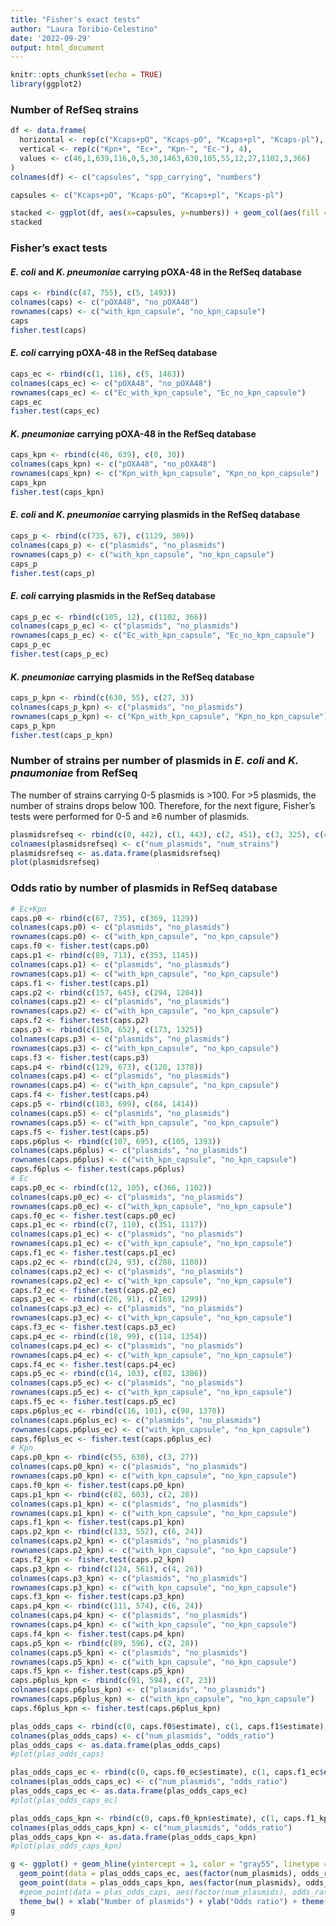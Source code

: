 ```yaml
---
title: "Fisher's exact tests"
author: "Laura Toribio-Celestino"
date: '2022-09-29'
output: html_document
---
```


```r
knitr::opts_chunk$set(echo = TRUE)
library(ggplot2)
```


### Number of RefSeq strains

```r
df <- data.frame(
  horizontal <- rep(c("Kcaps+pO", "Kcaps-pO", "Kcaps+pl", "Kcaps-pl"), each=4),
  vertical <- rep(c("Kpn+", "Ec+", "Kpn-", "Ec-"), 4),
  values <- c(46,1,639,116,0,5,30,1463,630,105,55,12,27,1102,3,366)
)
colnames(df) <- c("capsules", "spp_carrying", "numbers")

capsules <- c("Kcaps+pO", "Kcaps-pO", "Kcaps+pl", "Kcaps-pl")

stacked <- ggplot(df, aes(x=capsules, y=numbers)) + geom_col(aes(fill = factor(spp_carrying, levels=c("Ec-", "Kpn-", "Ec+", "Kpn+"))), width = 0.3) + theme_bw() + scale_x_discrete(limits = capsules)
stacked
```

### Fisher's exact tests

#### *E. coli* and *K. pneumoniae* carrying pOXA-48 in the RefSeq database

```r
caps <- rbind(c(47, 755), c(5, 1493))
colnames(caps) <- c("pOXA48", "no_pOXA48")
rownames(caps) <- c("with_kpn_capsule", "no_kpn_capsule")
caps
fisher.test(caps)
```

#### *E. coli* carrying pOXA-48 in the RefSeq database

```r
caps_ec <- rbind(c(1, 116), c(5, 1463))
colnames(caps_ec) <- c("pOXA48", "no_pOXA48")
rownames(caps_ec) <- c("Ec_with_kpn_capsule", "Ec_no_kpn_capsule")
caps_ec
fisher.test(caps_ec)
```

#### *K. pneumoniae* carrying pOXA-48 in the RefSeq database

```r
caps_kpn <- rbind(c(46, 639), c(0, 30))
colnames(caps_kpn) <- c("pOXA48", "no_pOXA48")
rownames(caps_kpn) <- c("Kpn_with_kpn_capsule", "Kpn_no_kpn_capsule")
caps_kpn
fisher.test(caps_kpn)
```

#### *E. coli* and *K. pneumoniae* carrying plasmids in the RefSeq database

```r
caps_p <- rbind(c(735, 67), c(1129, 369))
colnames(caps_p) <- c("plasmids", "no_plasmids")
rownames(caps_p) <- c("with_kpn_capsule", "no_kpn_capsule")
caps_p
fisher.test(caps_p)
```

#### *E. coli* carrying plasmids in the RefSeq database

```r
caps_p_ec <- rbind(c(105, 12), c(1102, 366))
colnames(caps_p_ec) <- c("plasmids", "no_plasmids")
rownames(caps_p_ec) <- c("Ec_with_kpn_capsule", "Ec_no_kpn_capsule")
caps_p_ec
fisher.test(caps_p_ec)
```

#### *K. pneumoniae* carrying plasmids in the RefSeq database

```r
caps_p_kpn <- rbind(c(630, 55), c(27, 3))
colnames(caps_p_kpn) <- c("plasmids", "no_plasmids")
rownames(caps_p_kpn) <- c("Kpn_with_kpn_capsule", "Kpn_no_kpn_capsule")
caps_p_kpn
fisher.test(caps_p_kpn)
```



### Number of strains per number of plasmids in *E. coli* and *K. pnaumoniae* from RefSeq

The number of strains carrying 0-5 plasmids is >100. For >5 plasmids, the number of strains drops below 100. Therefore, for the next figure, Fisher's tests were performed for 0-5 and ≥6 number of plasmids.

```r
plasmidsrefseq <- rbind(c(0, 442), c(1, 443), c(2, 451), c(3, 325), c(4, 250), c(5, 191), c(6, 97), c(7, 58), c(8, 28), c(9, 11), c(10, 9), c(11, 6), c(12, 2), c(13, 2))
colnames(plasmidsrefseq) <- c("num_plasmids", "num_strains")
plasmidsrefseq <- as.data.frame(plasmidsrefseq)
plot(plasmidsrefseq)
```


### Odds ratio by number of plasmids in RefSeq database

```r
# Ec+Kpn
caps.p0 <- rbind(c(67, 735), c(369, 1129))
colnames(caps.p0) <- c("plasmids", "no_plasmids")
rownames(caps.p0) <- c("with_kpn_capsule", "no_kpn_capsule")
caps.f0 <- fisher.test(caps.p0)
caps.p1 <- rbind(c(89, 713), c(353, 1145))
colnames(caps.p1) <- c("plasmids", "no_plasmids")
rownames(caps.p1) <- c("with_kpn_capsule", "no_kpn_capsule")
caps.f1 <- fisher.test(caps.p1)
caps.p2 <- rbind(c(157, 645), c(294, 1204))
colnames(caps.p2) <- c("plasmids", "no_plasmids")
rownames(caps.p2) <- c("with_kpn_capsule", "no_kpn_capsule")
caps.f2 <- fisher.test(caps.p2)
caps.p3 <- rbind(c(150, 652), c(173, 1325))
colnames(caps.p3) <- c("plasmids", "no_plasmids")
rownames(caps.p3) <- c("with_kpn_capsule", "no_kpn_capsule")
caps.f3 <- fisher.test(caps.p3)
caps.p4 <- rbind(c(129, 673), c(120, 1378))
colnames(caps.p4) <- c("plasmids", "no_plasmids")
rownames(caps.p4) <- c("with_kpn_capsule", "no_kpn_capsule")
caps.f4 <- fisher.test(caps.p4)
caps.p5 <- rbind(c(103, 699), c(84, 1414))
colnames(caps.p5) <- c("plasmids", "no_plasmids")
rownames(caps.p5) <- c("with_kpn_capsule", "no_kpn_capsule")
caps.f5 <- fisher.test(caps.p5)
caps.p6plus <- rbind(c(107, 695), c(105, 1393))
colnames(caps.p6plus) <- c("plasmids", "no_plasmids")
rownames(caps.p6plus) <- c("with_kpn_capsule", "no_kpn_capsule")
caps.f6plus <- fisher.test(caps.p6plus)
# Ec
caps.p0_ec <- rbind(c(12, 105), c(366, 1102))
colnames(caps.p0_ec) <- c("plasmids", "no_plasmids")
rownames(caps.p0_ec) <- c("with_kpn_capsule", "no_kpn_capsule")
caps.f0_ec <- fisher.test(caps.p0_ec)
caps.p1_ec <- rbind(c(7, 110), c(351, 1117))
colnames(caps.p1_ec) <- c("plasmids", "no_plasmids")
rownames(caps.p1_ec) <- c("with_kpn_capsule", "no_kpn_capsule")
caps.f1_ec <- fisher.test(caps.p1_ec)
caps.p2_ec <- rbind(c(24, 93), c(288, 1180))
colnames(caps.p2_ec) <- c("plasmids", "no_plasmids")
rownames(caps.p2_ec) <- c("with_kpn_capsule", "no_kpn_capsule")
caps.f2_ec <- fisher.test(caps.p2_ec)
caps.p3_ec <- rbind(c(26, 91), c(169, 1299))
colnames(caps.p3_ec) <- c("plasmids", "no_plasmids")
rownames(caps.p3_ec) <- c("with_kpn_capsule", "no_kpn_capsule")
caps.f3_ec <- fisher.test(caps.p3_ec)
caps.p4_ec <- rbind(c(18, 99), c(114, 1354))
colnames(caps.p4_ec) <- c("plasmids", "no_plasmids")
rownames(caps.p4_ec) <- c("with_kpn_capsule", "no_kpn_capsule")
caps.f4_ec <- fisher.test(caps.p4_ec)
caps.p5_ec <- rbind(c(14, 103), c(82, 1386))
colnames(caps.p5_ec) <- c("plasmids", "no_plasmids")
rownames(caps.p5_ec) <- c("with_kpn_capsule", "no_kpn_capsule")
caps.f5_ec <- fisher.test(caps.p5_ec)
caps.p6plus_ec <- rbind(c(16, 101), c(98, 1370))
colnames(caps.p6plus_ec) <- c("plasmids", "no_plasmids")
rownames(caps.p6plus_ec) <- c("with_kpn_capsule", "no_kpn_capsule")
caps.f6plus_ec <- fisher.test(caps.p6plus_ec)
# Kpn
caps.p0_kpn <- rbind(c(55, 630), c(3, 27))
colnames(caps.p0_kpn) <- c("plasmids", "no_plasmids")
rownames(caps.p0_kpn) <- c("with_kpn_capsule", "no_kpn_capsule")
caps.f0_kpn <- fisher.test(caps.p0_kpn)
caps.p1_kpn <- rbind(c(82, 603), c(2, 28))
colnames(caps.p1_kpn) <- c("plasmids", "no_plasmids")
rownames(caps.p1_kpn) <- c("with_kpn_capsule", "no_kpn_capsule")
caps.f1_kpn <- fisher.test(caps.p1_kpn)
caps.p2_kpn <- rbind(c(133, 552), c(6, 24))
colnames(caps.p2_kpn) <- c("plasmids", "no_plasmids")
rownames(caps.p2_kpn) <- c("with_kpn_capsule", "no_kpn_capsule")
caps.f2_kpn <- fisher.test(caps.p2_kpn)
caps.p3_kpn <- rbind(c(124, 561), c(4, 26))
colnames(caps.p3_kpn) <- c("plasmids", "no_plasmids")
rownames(caps.p3_kpn) <- c("with_kpn_capsule", "no_kpn_capsule")
caps.f3_kpn <- fisher.test(caps.p3_kpn)
caps.p4_kpn <- rbind(c(111, 574), c(6, 24))
colnames(caps.p4_kpn) <- c("plasmids", "no_plasmids")
rownames(caps.p4_kpn) <- c("with_kpn_capsule", "no_kpn_capsule")
caps.f4_kpn <- fisher.test(caps.p4_kpn)
caps.p5_kpn <- rbind(c(89, 596), c(2, 28))
colnames(caps.p5_kpn) <- c("plasmids", "no_plasmids")
rownames(caps.p5_kpn) <- c("with_kpn_capsule", "no_kpn_capsule")
caps.f5_kpn <- fisher.test(caps.p5_kpn)
caps.p6plus_kpn <- rbind(c(91, 594), c(7, 23))
colnames(caps.p6plus_kpn) <- c("plasmids", "no_plasmids")
rownames(caps.p6plus_kpn) <- c("with_kpn_capsule", "no_kpn_capsule")
caps.f6plus_kpn <- fisher.test(caps.p6plus_kpn)

plas_odds_caps <- rbind(c(0, caps.f0$estimate), c(1, caps.f1$estimate), c(2, caps.f2$estimate), c(3, caps.f3$estimate), c(4, caps.f4$estimate), c(5, caps.f5$estimate), c(6, caps.f6plus$estimate))
colnames(plas_odds_caps) <- c("num_plasmids", "odds_ratio")
plas_odds_caps <- as.data.frame(plas_odds_caps)
#plot(plas_odds_caps)

plas_odds_caps_ec <- rbind(c(0, caps.f0_ec$estimate), c(1, caps.f1_ec$estimate), c(2, caps.f2_ec$estimate), c(3, caps.f3_ec$estimate), c(4, caps.f4_ec$estimate), c(5, caps.f5_ec$estimate), c(6, caps.f6plus_ec$estimate))
colnames(plas_odds_caps_ec) <- c("num_plasmids", "odds_ratio")
plas_odds_caps_ec <- as.data.frame(plas_odds_caps_ec)
#plot(plas_odds_caps_ec)

plas_odds_caps_kpn <- rbind(c(0, caps.f0_kpn$estimate), c(1, caps.f1_kpn$estimate), c(2, caps.f2_kpn$estimate), c(3, caps.f3_kpn$estimate), c(4, caps.f4_kpn$estimate), c(5, caps.f5_kpn$estimate), c(6, caps.f6plus_kpn$estimate))
colnames(plas_odds_caps_kpn) <- c("num_plasmids", "odds_ratio")
plas_odds_caps_kpn <- as.data.frame(plas_odds_caps_kpn)
#plot(plas_odds_caps_kpn)

g <- ggplot() + geom_hline(yintercept = 1, color = "gray55", linetype = "dashed") +
  geom_point(data = plas_odds_caps_ec, aes(factor(num_plasmids), odds_ratio), fill = "indianred1", color = "black", size = 4, shape = 21, alpha = 0.7) +
  geom_point(data = plas_odds_caps_kpn, aes(factor(num_plasmids), odds_ratio), fill = "skyblue", color = "black", size = 4, shape = 21, alpha = 0.7) +
  #geom_point(data = plas_odds_caps, aes(factor(num_plasmids), odds_ratio), fill = "gray40", color = "black", size = 4.8, shape = 21, alpha = 0.7) +
  theme_bw() + xlab("Number of plasmids") + ylab("Odds ratio") + theme(axis.text=element_text(size=12))
g
```
